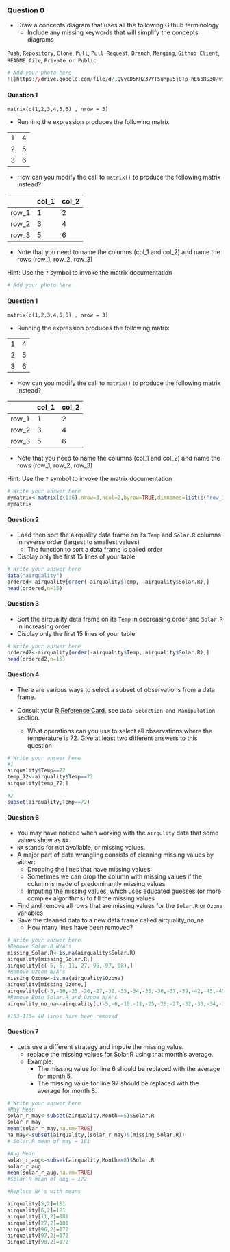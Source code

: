 ### Question 0

*  Draw a concepts diagram that uses all the following Github terminology 
   * Include any missing keywords that will simplify the concepts diagrams 


`Push`, `Repository`, `Clone`, `Pull`, `Pull Request`, `Branch`, `Merging`, `Github Client`, `README file`, `Private or Public`

```r
# Add your photo here
![]https://drive.google.com/file/d/1QVyeD5KHZ37YT5uMpu5j8Tp-hE6oRS3O/view?usp=sharing
```

#### Question 1

`matrix(c(1,2,3,4,5,6) , nrow = 3)`

* Running the expression produces the following matrix

|  |  |
|---|---|
| 1 | 4 |
| 2 | 5 |
| 3 | 6 |

* How can you modify the call to `matrix()` to produce the following matrix instead?

|   | col_1 |  col_2 |
| --- |---|---|
| row_1 | 1 | 2 |
| row_2 | 3 | 4 |
| row_3 | 5 | 6 |

* Note that you need to name the columns (col_1 and col_2) and name the rows (row_1, row_2, row_3)

Hint: Use the `?` symbol to invoke the matrix documentation

```r
# Add your photo here
```

#### Question 1

`matrix(c(1,2,3,4,5,6) , nrow = 3)`

* Running the expression produces the following matrix

|  |  |
|---|---|
| 1 | 4 |
| 2 | 5 |
| 3 | 6 |

* How can you modify the call to `matrix()` to produce the following matrix instead?

|   | col_1 |  col_2 |
| --- |---|---|
| row_1 | 1 | 2 |
| row_2 | 3 | 4 |
| row_3 | 5 | 6 |

* Note that you need to name the columns (col_1 and col_2) and name the rows (row_1, row_2, row_3)

Hint: Use the `?` symbol to invoke the matrix documentation

```r
# Write your answer here
mymatrix<-matrix(c(1:6),nrow=3,ncol=2,byrow=TRUE,dimnames=list(c("row_1","row_2","row_3"),c("col_1","col_2")))
mymatrix
```

#### Question 2

* Load then sort the airquality data frame on its `Temp` and `Solar.R` columns in reverse order (largest to smallest values)
  * The function to sort a data frame is called order
* Display only the first 15 lines of your table

```r
# Write your answer here
data("airquality")
ordered<-airquality[order(-airquality$Temp, -airquality$Solar.R),]
head(ordered,n=15)
```

#### Question 3

* Sort the airquality data frame on its `Temp` in decreasing order and `Solar.R` in increasing order
* Display only the first 15 lines of your table

```r
# Write your answer here
ordered2<-airquality[order(-airquality$Temp, airquality$Solar.R),]
head(ordered2,n=15)
```

#### Question 4

* There are various ways to select a subset of observations from a data frame.

* Consult your [R Reference Card](https://cran.r-project.org/doc/contrib/Baggott-refcard-v2.pdf), see `Data Selection and Manipulation` section.
  * What operations can you use to select all observations where the temperature is 72. Give at least two different answers to this question


```r
# Write your answer here
#1
airquality$Temp==72
temp_72<-airquality$Temp==72
airquality[temp_72,]

#2
subset(airquality,Temp==72)
```

#### Question 6

* You may have noticed when working with the `airqulity` data that some values show as `NA`
 * `NA` stands for not available, or missing values.
* A major part of data wrangling consists of cleaning missing values by either:
  * Dropping the lines that have missing values
   * Sometimes we can drop the column with missing values if the column is made of predominantly missing values
  * Imputing the missing values, which uses educated guesses (or more complex algorithms) to fill the missing values
  
* Find and remove all rows that are missing values for the `Solar.R` or `Ozone` variables
* Save the cleaned data to a new data frame called airquality_no_na
  * How many lines have been removed?

```r
# Write your answer here
#Remove Solar.R N/A's
missing_Solar.R<-is.na(airquality$Solar.R)
airquality[missing_Solar.R,]
airquality[c(-5,-6,-11,-27,-96,-97,-98),]
#Remove Ozone N/A's
missing_Ozone<-is.na(airquality$Ozone)
airquality[missing_Ozone,]
airquality[c(-5,-10,-25,-26,-27,-32,-33,-34,-35,-36,-37,-39,-42,-43,-45,-46,-52,-53,-54,-55,-56,-57,-58,-59,-60,-61,-65,-72,-75,-83,-84,-102,-103,-107,-115,-119,-150),]
#Remove Both Solar.R and Ozone N/A's
airquality_no_na<-airquality[c(-5,-6,-10,-11,-25,-26,-27,-32,-33,-34,-35,-36,-42,-43,-45,-46,-52,-53,-54,-55,-56,-57,-58,-59,-60,-61,-65,-72,-75,-83,-84,-96,-97,-98,-102,-103,-107,-115,-119,-150),]

#153-113= 40 lines have been removed
```

#### Question 7
* Let's use a different strategy and impute the missing value.
  * replace the missing values for Solar.R using that month's average.
  * Example:
    * The missing value for line 6 should be replaced with the average for month 5.
    * The missing value for line 97 should be replaced with the average for month 8.

```r
# Write your answer here
#May Mean
solar_r_may<-subset(airquality,Month==5)$Solar.R
solar_r_may
mean(solar_r_may,na.rm=TRUE)
na_may<-subset(airquality,(solar_r_may)&(missing_Solar.R))
# Solar.R mean of may = 181

#Aug Mean
solar_r_aug<-subset(airquality,Month==8)$Solar.R
solar_r_aug
mean(solar_r_aug,na.rm=TRUE)
#Solar.R mean of aug = 172

#Replace NA's with means

airquality[5,2]=181
airquality[6,2]=181
airquality[11,2]=181
airquality[27,2]=181
airquality[96,2]=172
airquality[97,2]=172
airquality[98,2]=172
```


